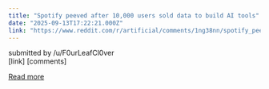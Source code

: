 ```yaml
---
title: "Spotify peeved after 10,000 users sold data to build AI tools"
date: "2025-09-13T17:22:21.000Z"
link: "https://www.reddit.com/r/artificial/comments/1ng38nn/spotify_peeved_after_10000_users_sold_data_to/"
---
```


submitted by    /u/F0urLeafCl0ver  
 [link]   [comments]

[Read more](https://www.reddit.com/r/artificial/comments/1ng38nn/spotify_peeved_after_10000_users_sold_data_to/)
